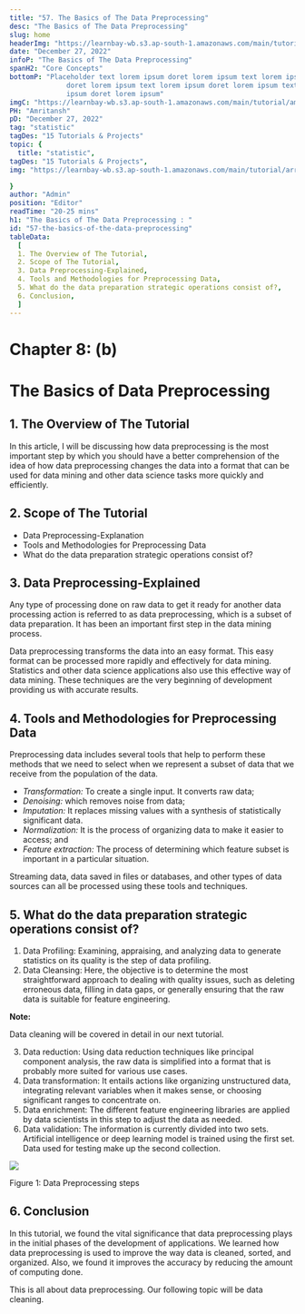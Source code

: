```yaml
---
title: "57. The Basics of The Data Preprocessing"
desc: "The Basics of The Data Preprocessing"
slug: home
headerImg: "https://learnbay-wb.s3.ap-south-1.amazonaws.com/main/tutorial/Statistics+Header.png"
date: "December 27, 2022"
infoP: "The Basics of The Data Preprocessing"
spanH2: "Core Concepts"
bottomP: "Placeholder text lorem ipsum doret lorem ipsum text lorem ipsum
              doret lorem ipsum text lorem ipsum doret lorem ipsum text lorem
              ipsum doret lorem ipsum"
imgC: "https://learnbay-wb.s3.ap-south-1.amazonaws.com/main/tutorial/amritansh.png"
PH: "Amritansh"
pD: "December 27, 2022"
tag: "statistic"
tagDes: "15 Tutorials & Projects"
topic: {
  title: "statistic",
tagDes: "15 Tutorials & Projects",
img: "https://learnbay-wb.s3.ap-south-1.amazonaws.com/main/tutorial/arrow.png"

}
author: "Admin"
position: "Editor"
readTime: "20-25 mins"
h1: "The Basics of The Data Preprocessing : "
id: "57-the-basics-of-the-data-preprocessing"
tableData:
  [
  1. The Overview of The Tutorial, 
  2. Scope of The Tutorial,  
  3. Data Preprocessing-Explained,  
  4. Tools and Methodologies for Preprocessing Data, 
  5. What do the data preparation strategic operations consist of?,
  6. Conclusion,
  ]
---
```


# **Chapter 8: (b)**


# **The Basics of Data Preprocessing**


## 1. The Overview of The Tutorial

In this article, I will be discussing how data preprocessing is the most important step by which you should have a better comprehension of the idea of how data preprocessing changes the data into a format that can be used for data mining and other data science tasks more quickly and efficiently.


## 2. Scope of The Tutorial



* Data Preprocessing-Explanation
* Tools and Methodologies for Preprocessing Data
* What do the data preparation strategic operations consist of?


## 3. Data Preprocessing-Explained

Any type of processing done on raw data to get it ready for another data processing action is referred to as data preprocessing, which is a subset of data preparation. It has been an important first step in the data mining process. 

Data preprocessing transforms the data into an easy format. This easy format can be processed more rapidly and effectively for data mining. Statistics and other data science applications also use this effective way of data mining. These techniques are the very beginning of development providing us with accurate results. 


## 4. Tools and Methodologies for Preprocessing Data

Preprocessing data includes several tools that help to perform these methods that we need to select when we represent a subset of data that we receive from the population of the data.



* _Transformation:_ To create a single input. It converts raw data;
* _Denoising:_ which removes noise from data;
* _Imputation:_ It replaces missing values with a synthesis of statistically significant data.
* _Normalization:_ It is the process of organizing data to make it easier to access; and
* _Feature extraction:_ The process of determining which feature subset is important in a particular situation.

Streaming data, data saved in files or databases, and other types of data sources can all be processed using these tools and techniques.


## 5. What do the data preparation strategic operations consist of?



1. Data Profiling: Examining, appraising, and analyzing data to generate statistics on its quality is the step of data profiling.
2. Data Cleansing: Here, the objective is to determine the most straightforward approach to dealing with quality issues, such as deleting erroneous data, filling in data gaps, or generally ensuring that the raw data is suitable for feature engineering.

**Note:**


Data cleaning will be covered in detail in our next tutorial.



3. Data reduction: Using data reduction techniques like principal component analysis, the raw data is simplified into a format that is probably more suited for various use cases.
4. Data transformation: It entails actions like organizing unstructured data, integrating relevant variables when it makes sense, or choosing significant ranges to concentrate on.
5. Data enrichment: The different feature engineering libraries are applied by data scientists in this step to adjust the data as needed.
6. Data validation: The information is currently divided into two sets. Artificial intelligence or deep learning model is trained using the first set. Data used for testing make up the second collection.


<img src="https://learnbay-wb.s3.ap-south-1.amazonaws.com/main/tutorial/statistics/steps+for+data+preprocessing.jpg"></img>



Figure 1: Data Preprocessing steps



## 6. Conclusion

In this tutorial, we found the vital significance that data preprocessing plays in the initial phases of the development of applications. We learned how data preprocessing is used to improve the way data is cleaned, sorted, and organized. Also, we found it improves the accuracy by reducing the amount of computing done.

This is all about data preprocessing. Our following topic will be data cleaning. 




